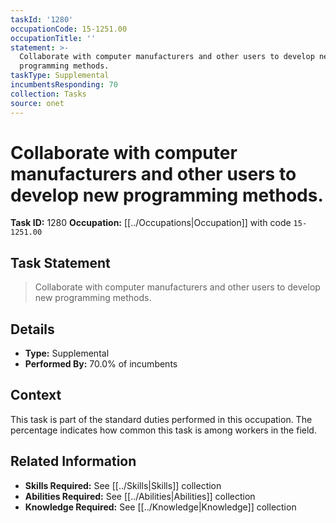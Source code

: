 ```yaml
---
taskId: '1280'
occupationCode: 15-1251.00
occupationTitle: ''
statement: >-
  Collaborate with computer manufacturers and other users to develop new
  programming methods.
taskType: Supplemental
incumbentsResponding: 70
collection: Tasks
source: onet
---
```

# Collaborate with computer manufacturers and other users to develop new programming methods.

**Task ID:** 1280
**Occupation:** [[../Occupations|Occupation]] with code `15-1251.00`

## Task Statement

> Collaborate with computer manufacturers and other users to develop new programming methods.

## Details

- **Type:** Supplemental
- **Performed By:** 70.0% of incumbents

## Context

This task is part of the standard duties performed in this occupation. The percentage indicates how common this task is among workers in the field.

## Related Information

- **Skills Required:** See [[../Skills|Skills]] collection
- **Abilities Required:** See [[../Abilities|Abilities]] collection
- **Knowledge Required:** See [[../Knowledge|Knowledge]] collection
